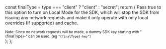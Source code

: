 
  const finalType = type === "client" ? "client" : "secret";
  return (
    <span>
      Pass true to this option to turn on Local Mode for the SDK, which will stop
      the SDK from issuing any network requests and make it only operate with only local overrides (If supported) and cache. 
      <div>
      <small>
        Note: Since no network requests will be made, a dummy SDK key starting with "{finalType}-" can be used.
        (eg <code>"{finalType}-key"</code>)
      </small>
      </div>
    </span>
  );
};
